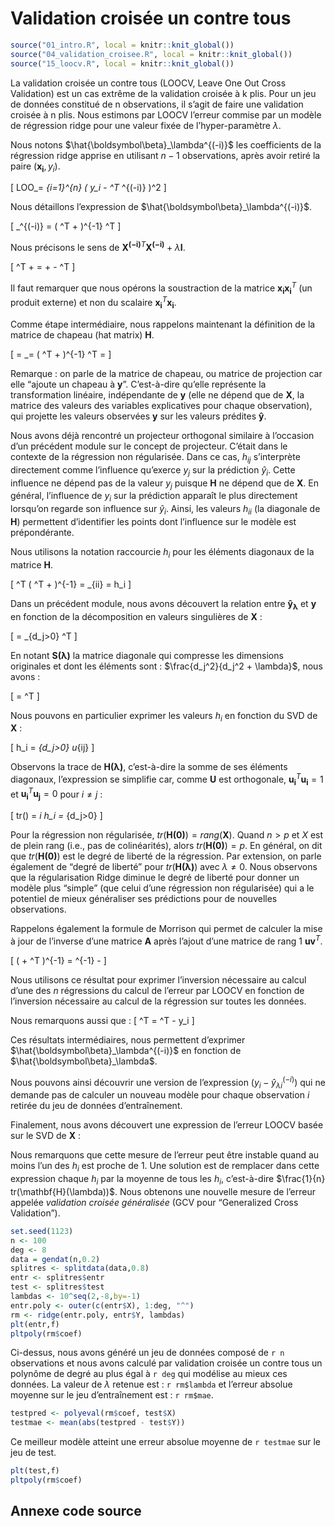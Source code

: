 # Validation croisée un contre tous

```r
source("01_intro.R", local = knitr::knit_global())
source("04_validation_croisee.R", local = knitr::knit_global())
source("15_loocv.R", local = knitr::knit_global())
```

La validation croisée un contre tous (LOOCV, Leave One Out Cross Validation) est un cas extrême de la validation croisée à k plis. Pour un jeu de données constitué de n observations, il s'agit de faire une validation croisée à n plis. Nous estimons par LOOCV l'erreur commise par un modèle de régression ridge pour une valeur fixée de l'hyper-paramètre $\lambda$.

Nous notons $\hat{\boldsymbol\beta}_\lambda^{(-i)}$ les coefficients de la régression ridge apprise en utilisant $n-1$ observations, après avoir retiré la paire $(\mathbf{x_i},y_i)$.

\[
LOO_\lambda = \frac{1}{n} \sum_{i=1}^{n} \left( y_i - \mathbf{x_i}^T \hat{\boldsymbol\beta}_\lambda^{(-i)} \right)^2
\]

Nous détaillons l'expression de $\hat{\boldsymbol\beta}_\lambda^{(-i)}$.

\[
\hat{\boldsymbol\beta}_\lambda^{(-i)} = \left( \mathbf{X^{(-i)}}^T\mathbf{X^{(-i)}} + \lambda\mathbf{I}  \right)^{-1} \mathbf{X^{(-i)}}^T \mathbf{y^{(-i)}}
\]

Nous précisons le sens de $\mathbf{X^{(-i)}}^T\mathbf{X^{(-i)}} + \lambda\mathbf{I}$.

\[
\mathbf{X^{(-i)}}^T\mathbf{X^{(-i)}} + \lambda\mathbf{I} = \mathbf{X^T}\mathbf{X} + \lambda\mathbf{I} - \mathbf{x_i}\mathbf{x_i}^T
\]

Il faut remarquer que nous opérons la soustraction de la matrice $\mathbf{x_i}\mathbf{x_i}^T$ (un produit externe) et non du scalaire $\mathbf{x_i}^T\mathbf{x_i}$.

Comme étape intermédiaire, nous rappelons maintenant la définition de la matrice de chapeau (hat matrix) $\mathbf{H}$.

\[
\mathbf{\hat{y}_\lambda} = \mathbf{X}\hat{\boldsymbol\beta}_\lambda = \mathbf{X} \left( \mathbf{X}^T \mathbf{X} + \lambda \mathbf{I}\right)^{-1} \mathbf{X}^T \mathbf{y} = \mathbf{H} \mathbf{y}
\]

Remarque : on parle de la matrice de chapeau, ou matrice de projection car elle "ajoute un chapeau à $\mathbf{y}$". C'est-à-dire qu'elle représente la transformation linéaire, indépendante de $\mathbf{y}$ (elle ne dépend que de $\mathbf{X}$, la matrice des valeurs des variables explicatives pour chaque observation), qui projette les valeurs observées $\mathbf{y}$ sur les valeurs prédites $\mathbf{\hat{y}}$.

Nous avons déjà rencontré un projecteur orthogonal similaire à l'occasion d'un précédent module sur le concept de projecteur. C'était dans le contexte de la régression non régularisée.
Dans ce cas, $h_{ij}$ s'interprète directement comme l'influence qu'exerce $y_j$ sur la prédiction $\hat{y}_i$. Cette influence ne dépend pas de la valeur $y_j$ puisque $\mathbf{H}$ ne dépend que de $\mathbf{X}$. En général, l'influence de $y_i$ sur la prédiction apparaît le plus directement lorsqu'on regarde son influence sur $\hat{y}_i$. Ainsi, les valeurs $h_{ii}$ (la diagonale de $\mathbf{H}$) permettent d'identifier les points dont l'influence sur le modèle est prépondérante.

Nous utilisons la notation raccourcie $h_i$ pour les éléments diagonaux de la matrice $\mathbf{H}$.

\[
\mathbf{x_i}^T \left( \mathbf{X}^T \mathbf{X} + \lambda \mathbf{I}\right)^{-1} \mathbf{x_i} = \mathbf{H}_{ii} = h_i
\]

Dans un précédent module, nous avons découvert la relation entre $\mathbf{\hat{y}_\lambda}$ et $\mathbf{y}$ en fonction de la décomposition en valeurs singulières de $\mathbf{X}$ :

\[
\mathbf{\hat{y}_\lambda} = \sum_{d_j>0} \mathbf{u_j} \frac{d_j^2}{d_j^2 + \lambda} \mathbf{u_j}^T\mathbf{y}
\]

En notant $\mathbf{S(\lambda)}$ la matrice diagonale qui compresse les dimensions originales et dont les éléments sont : $\frac{d_j^2}{d_j^2 + \lambda}$, nous avons :

\[
\mathbf{H(\lambda)} = \mathbf{U} \mathbf{S(\lambda)} \mathbf{U}^T
\]

Nous pouvons en particulier exprimer les valeurs $h_i$ en fonction du SVD de $\mathbf{X}$ :

\[
h_i = \sum_{d_j>0} \frac{d_j^2}{d_j^2 + \lambda} u_{ij}
\]

Observons la trace de $\mathbf{H(\lambda)}$, c'est-à-dire la somme de ses éléments diagonaux, l'expression se simplifie car, comme $\mathbf{U}$ est orthogonale, $\mathbf{u_i}^T\mathbf{u_i}=1$ et  $\mathbf{u_i}^T\mathbf{u_j}=0$ pour $i \neq j$ :

\[
tr(\mathbf{H(\lambda)}) = \sum_i h_i = \sum_{d_j>0} \frac{d_j^2}{d_j^2 + \lambda}
\]

Pour la régression non régularisée, $tr(\mathbf{H(0)}) = rang(\mathbf{X})$. Quand $n>p$ et $X$ est de plein rang (i.e., pas de colinéarités), alors $tr(\mathbf{H(0)}) = p$. En général, on dit que $tr(\mathbf{H(0)})$ est le degré de liberté de la régression. Par extension, on parle également de "degré de liberté"  pour $tr(\mathbf{H(\lambda)})$ avec $\lambda \neq 0$. Nous observons que la régularisation Ridge diminue le degré de liberté pour donner un modèle plus "simple" (que celui d'une régression non régularisée) qui a le potentiel de mieux généraliser ses prédictions pour de nouvelles observations.

Rappelons également la formule de Morrison qui permet de calculer la mise à jour de l'inverse d'une matrice $\mathbf{A}$ après l'ajout d'une matrice de rang 1 $\mathbf{u}\mathbf{v}^T$.

\[
\left( \mathbf{A} + \mathbf{u}\mathbf{v}^T \right)^{-1} = \mathbf{A}^{-1} - \frac{\mathbf{A}^{-1}\mathbf{u}\mathbf{v}^T\mathbf{A}^{-1}}{1 + \mathbf{v}^T\mathbf{A}^{-1}\mathbf{u}}
\]

Nous utilisons ce résultat pour exprimer l'inversion nécessaire au calcul d'une des $n$ régressions du calcul de l'erreur par LOOCV en fonction de l'inversion nécessaire au calcul de la régression sur toutes les données.

\begin{align*}
   &\left( \mathbf{X^{(-i)}}^T\mathbf{X^{(-i)}} + \lambda\mathbf{I} \right)^{-1} \\
=\{& \text{Par définition de } \mathbf{X^{(-i)}} \} \\
   &\left( \mathbf{X^T}\mathbf{X} + \lambda\mathbf{I} - \mathbf{x_i}\mathbf{x_i}^T \right)^{-1} \\
=\{& \text{Formule de Morrison et définition de } h_i \} \\
   &\left( \mathbf{X^T}\mathbf{X} + \lambda\mathbf{I} \right)^{-1} +
    \frac{\left( \mathbf{X^T}\mathbf{X} + \lambda\mathbf{I} \right)^{-1} \mathbf{x_i}\mathbf{x_i}^T \left( \mathbf{X^T}\mathbf{X} + \lambda\mathbf{I} \right)^{-1}}{1 - h_i}
\end{align*}

Nous remarquons aussi que :
\[
\mathbf{X^{(-i)}}^T \mathbf{y^{(-i)}} = \mathbf{X}^T\mathbf{y} - \mathbf{x_i}y_i
\]

Ces résultats intermédiaires, nous permettent d'exprimer $\hat{\boldsymbol\beta}_\lambda^{(-i)}$ en fonction de $\hat{\boldsymbol\beta}_\lambda$.

\begin{align*}
 & \hat{\boldsymbol\beta}_\lambda^{(-i)} \\
=& \left( \mathbf{X^{(-i)}}^T\mathbf{X^{(-i)}} + \lambda\mathbf{I}  \right)^{-1} \mathbf{X^{(-i)}}^T \mathbf{y^{(-i)}} \\
=& \left[\left( \mathbf{X^T}\mathbf{X} + \lambda\mathbf{I} \right)^{-1} + \frac{\left( \mathbf{X^T}\mathbf{X} + \lambda\mathbf{I} \right)^{-1} \mathbf{x_i}\mathbf{x_i}^T \left( \mathbf{X^T}\mathbf{X} + \lambda\mathbf{I} \right)^{-1}}{1 - h_i} \right] \left( \mathbf{X}^T\mathbf{y} - \mathbf{x_i}y_i \right) \\
=& \hat{\boldsymbol\beta}_\lambda - \left[ \frac{\left( \mathbf{X^T}\mathbf{X} + \lambda\mathbf{I} \right)^{-1} \mathbf{x_i}}{1 - h_i}\right] \left[ -\mathbf{x_i}^T\hat{\boldsymbol\beta}_\lambda + h_i y_i + (1-h_i)y_i\right] \\
=& \hat{\boldsymbol\beta}_\lambda - \frac{\left( \mathbf{X^T}\mathbf{X} + \lambda\mathbf{I} \right)^{-1} \mathbf{x_i}}{1 - h_i} \left( y_i - \hat{y}_{\lambda i}\right)
\end{align*}

Nous pouvons ainsi découvrir une version de l'expression $\left( y_i - \hat{y}^{(-i)}_{\lambda i} \right)$ qui ne demande pas de calculer un nouveau modèle pour chaque observation $i$ retirée du jeu de données d'entraînement.

\begin{align*}
 & y_i - \hat{y}^{(-i)}_{\lambda i} \\
=& y_i - \mathbf{x_i}^T \hat{\boldsymbol\beta}_\lambda^{(-i)} \\
=& y_i - \mathbf{x_i}^T \left[ \hat{\boldsymbol\beta}_\lambda - \frac{\left( \mathbf{X^T}\mathbf{X} + \lambda\mathbf{I} \right)^{-1} \mathbf{x_i}}{1 - h_i} \left( y_i - \hat{y}_{\lambda i}\right) \right] \\
=& \left( y_i - \hat{y}_{\lambda i} \right) + \left( y_i - \hat{y}_{\lambda i} \right) \frac{h_i}{1 - h_i} \\
=& \frac{y_i - \hat{y}_{\lambda i}}{1 - h_i}
\end{align*}

Finalement, nous avons découvert une expression de l'erreur LOOCV basée sur le SVD de $\mathbf{X}$ :

\begin{align*}
 &LOO_\lambda = \frac{1}{n} \sum_{i=1}^{n} \left( \frac{y_i - \hat{y}_{\lambda i}}{1 - h_i} \right)^2 \\
 &\text{avec } h_i = \sum_{d_j>0} \frac{d_j^2}{d_j^2 + \lambda} u_{ij}
\end{align*}

Nous remarquons que cette mesure de l'erreur peut être instable quand au moins l'un des $h_i$ est proche de $1$. Une solution est de remplacer dans cette expression chaque $h_i$ par la moyenne de tous les $h_i$, c'est-à-dire $\frac{1}{n} tr(\mathbf{H}(\lambda))$. Nous obtenons une nouvelle mesure de l'erreur appelée *validation croisée généralisée* (GCV pour "Generalized Cross Validation").

\begin{align*}
 &GCV_\lambda = \frac{1}{n} \sum_{i=1}^{n} \left( \frac{y_i - \hat{y}_{\lambda i}}{1 - \frac{1}{n} tr(\mathbf{H}(\lambda))} \right)^2 \\
 &\text{avec } tr(\mathbf{H}(\lambda)) = \sum_{d_j>0} \frac{d_j^2}{d_j^2 + \lambda}
\end{align*}

```r
set.seed(1123)
n <- 100
deg <- 8
data = gendat(n,0.2)
splitres <- splitdata(data,0.8)
entr <- splitres$entr
test <- splitres$test
lambdas <- 10^seq(2,-8,by=-1)
entr.poly <- outer(c(entr$X), 1:deg, "^")
rm <- ridge(entr.poly, entr$Y, lambdas)
plt(entr,f)
pltpoly(rm$coef)
```

Ci-dessus, nous avons généré un jeu de données composé de `r n` observations et nous avons calculé par validation croisée un contre tous un polynôme de degré au plus égal à `r deg` qui modélise au mieux ces données. La valeur de $\lambda$ retenue est : `r rm$lambda` et l'erreur absolue moyenne sur le jeu d'entraînement est : `r rm$mae`.

```r
testpred <- polyeval(rm$coef, test$X)
testmae <- mean(abs(testpred - test$Y))
```

Ce meilleur modèle atteint une erreur absolue moyenne de `r testmae` sur le jeu de test.

```r
plt(test,f)
pltpoly(rm$coef)
```

## Annexe code source

```r
```
